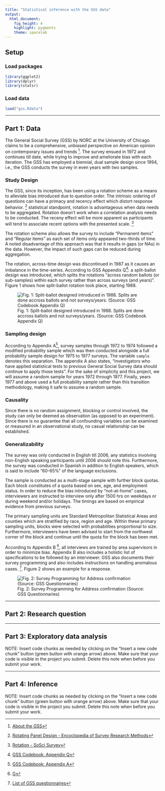 ```yaml
---
title: "Statistical inference with the GSS data"
output: 
  html_document: 
    fig_height: 4
    highlight: pygments
    theme: spacelab
---
```


## Setup

### Load packages

```r
library(ggplot2)
library(dplyr)
library(statsr)
```

### Load data

```r
load("gss.Rdata")
```


* * *

## Part 1: Data

The General Social Survey (GSS) by NORC at the University of Chicago claims to be a comprehensive, unbiased perspective on American opinion on contemporary issues and trends ^[[About the GSS](http://gss.norc.org/About-The-GSS)]. The survey ensued in 1972 and continues till date, while trying to improve and ameliorate bias with each iteration. The GSS has employed a biennial, dual sample design since 1994, i.e., the GSS conducts the survey in even years with two samples.

### Study Design

The GSS, since its inception, has been using a rotation scheme as a means to alleviate bias introduced due to question order. The intrinsic ordering of questions can have a primacy and recency effect which distort response behavior. ^[[Rotating Panel Design - Encyclopedia of Survey Research Methods](https://methods.sagepub.com/reference/encyclopedia-of-survey-research-methods/n500.xml)] statistical standpoint, rotation is advantageous when data needs to be aggregated. Rotation doesn't work when a correlation analysis needs to be conducted. The receny effect will be more apparent as participants will tend to associate recent options with the presented scale. ^[[Rotation - SoSci Survey](https://www.soscisurvey.de/help/doku.php/en:create:rotation)]

The rotation scheme also allows the survey to include "Permanent items" and "Regular items" as each set of items only appeared two-thirds of time. A noted disadvantage of this approach was that it results in gaps (or NAs) in the data. However, the impact of such gaps can be reduced during aggregation. 

The rotation, across-time design was discontinued in 1987 as it causes an imbalance in the time-series. According to GSS Appendix Q^[[GSS Codebook: Appendix Q](https://gss.norc.org/documents/codebook/GSS_Codebook_AppendixQ.pdf)]: a split-ballot design was introduced, which splits the rotations "across random ballots (or sub-samples) within each survey rather than across surveys (and years)". Figure 1 shows how split-ballot rotation took place, starting 1988.

![Fig. 1: Split-ballot designed introduced in 1988. Splits are done accross ballots and not surveys/years. (Source: GSS Codebook Appendix Q)](img/ballot_design.jpg)

### Sampling design

According to Appendix A^[[GSS Codebook: Appendix A](https://gss.norc.org/documents/codebook/GSS_Codebook_AppendixA.pdf)], survey samples through 1972 to 1974 followed a modified probability sample which was then conducted alongside a full probability sample design for 1975 to 1977 surveys. The variable `sample` denotes this separation. The appendix A also states, "investigators who have applied statistical tests to previous General Social Survey data should continue to apply those tests". For the sake of simplicity and this project, we will assume a random sample for years 1972 through 1977. Finally, years 1977 and above used a full probability sample rather than this transition methodology, making it safe to assume a random sample.

### Causality

Since there is no random assignment, blocking or control involved, the study can only be deemed as observation (as opposed to an experiment). Since there is no guarantee that all confounding variables can be examined or measured in an observational study, no casual relationship can be established.

### Generalizability

The survey was only conducted in English till 2006, any statistics involving non-English speaking participants until 2006 should note this. Furthermore, the survey was conducted in Spanish in addition to English speakers, which is said to include "60-65%" of the language exclusions. 

The sample is conducted as a multi-stage sample with further block quotas. Each block constitutes of a quota based on sex, age, and employment status. In order to reduce the bias introduced by "not-at-home" cases, interviewers are instructed to interview only after 1500 hrs on weekdays or during weekend and/or holidays. The timings are based on empirical evidence from previous surveys.

The primary sampling units are Standard Metropolitan Statistical Areas and counties which are stratified by race, region and age. Within these primary sampling units, blocks were selected with probabilities proportional to size. Furthermore, interviewers have been advised to start from the northwest corner of the block and continue until the quota for the block has been met. 

According to Appendix B ^[[G](https://gss.norc.org/documents/codebook/GSS_Codebook_AppendixB.pdf)], all interviews are trained by area supervisors in order to minimize bias. Appendix B also includes a holistic list of specifications to be followed by an interviewer. GSS also documents their survey programming and also includes instructions on handling anomalous cases. ^[[List of GSS questionnaires](http://gss.norc.org/Get-Documentation/questionnaires)]. Figure 2 shows an example for a response.

![Fig. 2: Survey Programming for Address confirmation (Source: GSS Questionnaries)](img/question_sample.jpg)

* * *

## Part 2: Research question



* * *

## Part 3: Exploratory data analysis

NOTE: Insert code chunks as needed by clicking on the "Insert a new code chunk" 
button (green button with orange arrow) above. Make sure that your code is visible
in the project you submit. Delete this note when before you submit your work.

* * *

## Part 4: Inference

NOTE: Insert code chunks as needed by clicking on the "Insert a new code chunk" 
button (green button with orange arrow) above. Make sure that your code is visible
in the project you submit. Delete this note when before you submit your work.